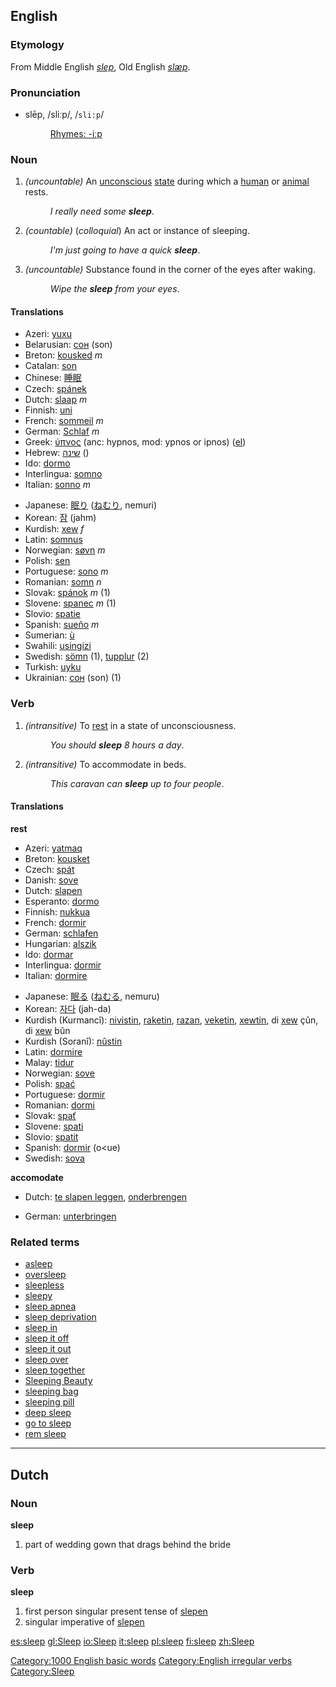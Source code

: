 {{Wikipedia}}
==English==

{{rank|ago|easily|condition|686|sleep|ex|mere|agreement}}

===Etymology===
From Middle English ''[[slep]]'', Old English ''[[slæpan|slæp]]''.

=== Pronunciation ===
*slēp, /sliːp/, /<tt>sli:p</tt>/
*:[[Rhymes:English:-iːp|Rhymes: -iːp]]

===Noun===
{{en-noun|sleep|sleeps}}

#''(uncountable)'' An [[unconscious]] [[state]] during which a [[human]] or [[animal]] rests.
#:''I really need some '''sleep'''''.
#''(countable)'' (''colloquial'') An act or instance of sleeping.
#:''I'm just going to have a quick '''sleep'''''.
#''(uncountable)'' Substance found in the corner of the eyes after waking.<!-- slang or colloquial? usage outside Australia? -->
#:''Wipe the '''sleep''' from your eyes''.

==== Translations ====
{{top}}
*Azeri: [[yuxu]]
*Belarusian: [[сон]] (son)
*Breton: [[kousked]] ''m''
*Catalan: [[son]]
*Chinese: [[睡眠]] <!--()-->
*Czech: [[spánek]]
*Dutch: [[slaap]] ''m''
*Finnish: [[uni]]
*French: [[sommeil]] ''m''
*German: [[Schlaf]] ''m''
*Greek: [[ύπνος]] (anc: hypnos, mod: ypnos or ipnos) ([[:el:Ύπνος|el]])
*Hebrew: [[שינה]] ()
*Ido: [[dormo]]
*Interlingua: [[somno]]
*Italian: [[sonno]] ''m''
{{mid}}
*Japanese: [[眠り]] ([[ねむり]], nemuri)
*Korean: [[잠]] (jahm)
*Kurdish: [[xew]] ''f''
*Latin: [[somnus]]
*Norwegian: [[søvn]] ''m''
*Polish: [[sen]]
*Portuguese: [[sono]] ''m''
*Romanian: [[somn]] ''n''
*Slovak: [[spánok]] ''m'' (1)
*Slovene: [[spanec]] ''m'' (1)
*Slovio: [[spatie]]
*Spanish: [[sueño]] ''m''
*Sumerian: [[ù#Sumerian|ù]]
*Swahili: [[usingizi]]
*Swedish: [[sömn]] (1), [[tupplur]] (2)
*Turkish: [[uyku]]
*Ukrainian: [[сон]] (son) (1)
{{bottom}}

===Verb===
{{en-verb2|'''to sleep'''|'''[[sleeps]]'''|'''[[slept]]'''|'''[[slept]]'''|'''[[sleeping]]'''}}

#''(intransitive)'' To [[rest]] in a state of unconsciousness.
#:''You should '''sleep''' 8 hours a day''.
#''(intransitive)'' To accommodate in beds.
#:''This caravan can '''sleep''' up to four people''.

==== Translations ====
'''rest'''
{{top}}
*Azeri: [[yatmaq]]
*Breton: [[kousket]]
*Czech: [[spát]]
*Danish: [[sove]]
*Dutch: [[slapen]]
*Esperanto: [[dormo]]
*Finnish: [[nukkua]]
*French: [[dormir]]
*German: [[schlafen]]
*Hungarian: [[alszik]]
*Ido: [[dormar]]
*Interlingua: [[dormir]]
*Italian: [[dormire]]
{{mid}}
*Japanese: [[眠る]] ([[ねむる]], nemuru)
*Korean: [[자다]] (jah-da)
*Kurdish (Kurmancî): [[nivistin]], [[raketin]], [[razan]], [[veketin]], [[xewtin]], di [[xew]] çûn, di [[xew]] bûn
*Kurdish (Soranî): [[nûstin]]
*Latin: [[dormire]]
*Malay: [[tidur]]
*Norwegian: [[sove]]
*Polish: [[spać]]
*Portuguese: [[dormir]]
*Romanian: [[dormi]]
*Slovak: [[spať]]
*Slovene: [[spati]]
*Slovio: [[spatit]]
*Spanish: [[dormir]] (o<ue)
*Swedish: [[sova]]
{{bottom}}

'''accomodate'''
{{top}}
*Dutch: [[te slapen leggen]], [[onderbrengen]]
{{mid}}
*German: [[unterbringen]]
{{bottom}}

===Related terms===
*[[asleep]]
*[[oversleep]]
*[[sleepless]]
*[[sleepy]]
*[[sleep apnea]]
*[[sleep deprivation]]
*[[sleep in]]
*[[sleep it off]]
*[[sleep it out]]
*[[sleep over]]
*[[sleep together]]
*[[Sleeping Beauty]]
*[[sleeping bag]]
*[[sleeping pill]]
*[[deep sleep]]
*[[go to sleep]]
*[[rem sleep]]<!-- or is it REM sleep - or both? -->

[[Category:1000 English basic words]]
[[Category:English irregular verbs]]

----
==Dutch==
===Noun===
'''sleep'''

# part of wedding gown that drags behind the bride

===Verb===
'''sleep'''

# first person singular present tense of [[slepen]]
# singular imperative of [[slepen]]

[[Category:Sleep]]

[[es:sleep]]
[[gl:Sleep]]
[[io:Sleep]]
[[it:sleep]]
[[pl:sleep]]
[[fi:sleep]]
[[zh:Sleep]]